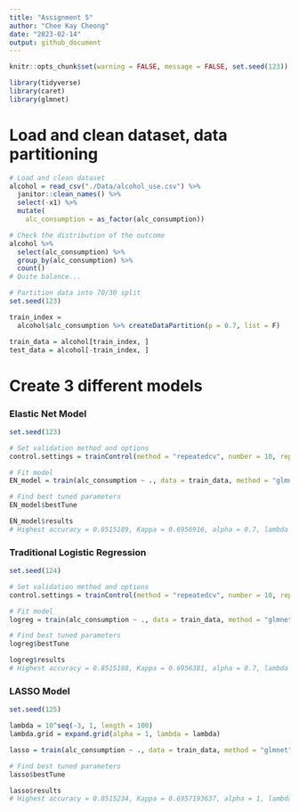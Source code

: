 ```yaml
---
title: "Assignment 5"
author: "Chee Kay Cheong"
date: "2023-02-14"
output: github_document
---
```


```r
knitr::opts_chunk$set(warning = FALSE, message = FALSE, set.seed(123))

library(tidyverse) 
library(caret) 
library(glmnet)
```

# Load and clean dataset, data partitioning

```r
# Load and clean dataset
alcohol = read_csv("./Data/alcohol_use.csv") %>%  
  janitor::clean_names() %>% 
  select(-x1) %>% 
  mutate(
    alc_consumption = as_factor(alc_consumption))

# Check the distribution of the outcome
alcohol %>% 
  select(alc_consumption) %>% 
  group_by(alc_consumption) %>% 
  count()
# Quite balance...

# Partition data into 70/30 split
set.seed(123)

train_index = 
  alcohol$alc_consumption %>% createDataPartition(p = 0.7, list = F)

train_data = alcohol[train_index, ]
test_data = alcohol[-train_index, ]
```

# Create 3 different models

### Elastic Net Model

```r
set.seed(123)

# Set validation method and options
control.settings = trainControl(method = "repeatedcv", number = 10, repeats = 10)

# Fit model
EN_model = train(alc_consumption ~ ., data = train_data, method = "glmnet", trControl = control.settings, preProc = c("center", "scale"), tuneLength = 10)

# Find best tuned parameters
EN_model$bestTune

EN_model$results
# Highest accuracy = 0.8515189, Kappa = 0.6956916, alpha = 0.7, lambda = 0.2578427450
```

### Traditional Logistic Regression

```r
set.seed(124)

# Set validation method and options
control.settings = trainControl(method = "repeatedcv", number = 10, repeats = 10)

# Fit model
logreg = train(alc_consumption ~ ., data = train_data, method = "glmnet", family = 'binomial', trControl = control.settings, preProc = c("center", "scale"), tuneLength = 10) 

# Find best tuned parameters
logreg$bestTune

logreg$results
# Highest accuracy = 0.8515188, Kappa = 0.6956381, alpha = 0.7, lambda = 0.2578427450
```

### LASSO Model

```r
set.seed(125)

lambda = 10^seq(-3, 1, length = 100)
lambda.grid = expand.grid(alpha = 1, lambda = lambda)

lasso = train(alc_consumption ~ ., data = train_data, method = "glmnet", preProc = c("center", "scale"), trControl = control.settings, tuneGrid = lambda.grid)

# Find best tuned parameters
lasso$bestTune

lasso$results
# Highest accuracy = 0.8515234, Kappa = 0.6957193637, alpha = 1, lambda = 0.242012826
```



